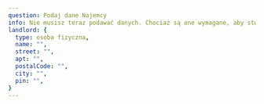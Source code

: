 ```yaml
---
question: Podaj dane Najemcy
info: Nie musisz teraz podawać danych. Chociaż są one wymagane, aby stworzyć dokument, możesz zapisać szkic dokumentu i uzupełnić je później.
landlord: {
  type: osoba fizyczna,
  name: "",
  street: "",
  apt: "",
  postalCode: "",
  city: "",
  pin: "",
}
---
```



<DataInput
  fieldId="landlord"
  type={frontmatter.landlord.type}
  name={frontmatter.landlord.name}
  street={frontmatter.landlord.street}
  apt={frontmatter.landlord.apt}
  postalCode={frontmatter.landlord.postalCode}
  city={frontmatter.landlord.city}
  pin={frontmatter.landlord.pin}
  showIdentities={true}
/>